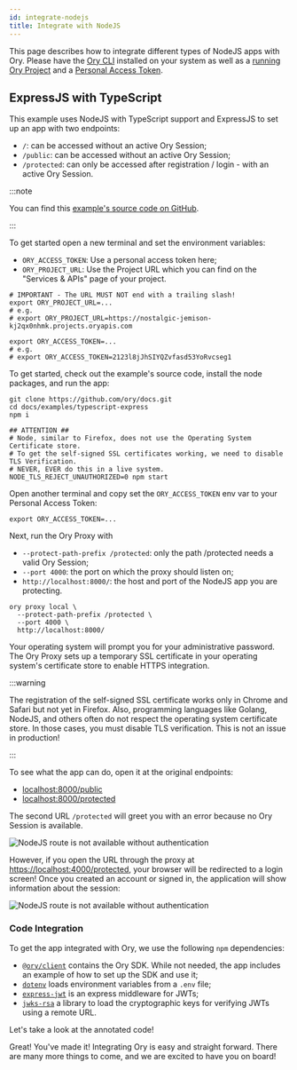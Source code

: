 ```yaml
---
id: integrate-nodejs
title: Integrate with NodeJS
---
```


This page describes how to integrate different types of NodeJS apps with Ory.
Please have the [Ory CLI](./ory-cli-install-use.mdx) installed on your system as
well as a [running Ory Project](../get-started.mdx) and a [Personal Access Token](../guides/create-personal-access-token.mdx).

## ExpressJS with TypeScript

This example uses NodeJS with TypeScript support and ExpressJS to set up an app
with two endpoints:

- `/`: can be accessed without an active Ory Session;
- `/public`: can be accessed without an active Ory Session;
- `/protected`: can only be accessed after registration / login - with an active
  Ory Session.

:::note

You can find this
[example's source code on GitHub](https://github.com/ory/docs/tree/master/examples/typescript-express).

:::

To get started open a new terminal and set the environment variables:

- `ORY_ACCESS_TOKEN`: Use a personal access token here;
- `ORY_PROJECT_URL`: Use the Project URL which you can find on the "Services &
  APIs" page of your project.

```shell
# IMPORTANT - The URL MUST NOT end with a trailing slash!
export ORY_PROJECT_URL=...
# e.g.
# export ORY_PROJECT_URL=https://nostalgic-jemison-kj2qx0nhmk.projects.oryapis.com

export ORY_ACCESS_TOKEN=...
# e.g.
# export ORY_ACCESS_TOKEN=2123l8jJhSIYQZvfasd53YoRvcseg1
```

To get started, check out the example's source code, install the node packages,
and run the app:

```shell
git clone https://github.com/ory/docs.git
cd docs/examples/typescript-express
npm i

## ATTENTION ##
# Node, similar to Firefox, does not use the Operating System Certificate store.
# To get the self-signed SSL certificates working, we need to disable TLS Verification.
# NEVER, EVER do this in a live system.
NODE_TLS_REJECT_UNAUTHORIZED=0 npm start
```

Open another terminal and copy set the `ORY_ACCESS_TOKEN` env var to your
Personal Access Token:

```shell
export ORY_ACCESS_TOKEN=...
```

Next, run the Ory Proxy with

- `--protect-path-prefix /protected`: only the path /protected needs a valid Ory
  Session;
- `--port 4000`: the port on which the proxy should listen on;
- `http://localhost:8000/`: the host and port of the NodeJS app you are
  protecting.

```shell
ory proxy local \
  --protect-path-prefix /protected \
  --port 4000 \
  http://localhost:8000/
```

Your operating system will prompt you for your administrative password. The Ory
Proxy sets up a temporary SSL certificate in your operating system's certificate
store to enable HTTPS integration.

:::warning

The registration of the self-signed SSL certificate works only in Chrome and
Safari but not yet in Firefox. Also, programming languages like Golang, NodeJS,
and others often do not respect the operating system certificate store. In those
cases, you must disable TLS verification. This is not an issue in production!

:::

To see what the app can do, open it at the original endpoints:

- [localhost:8000/public](http://localhost:8000/public)
- [localhost:8000/protected](http://localhost:8000/protected)

The second URL `/protected` will greet you with an error because no Ory Session
is available.

![NodeJS route is not available without authentication](./integrate-nodejs/proxy-unauth.png)

However, if you open the URL through the proxy at
[https://localhost:4000/protected](https://localhost:4000/protected), your
browser will be redirected to a login screen! Once you created an account or
signed in, the application will show information about the session:

![NodeJS route is not available without authentication](./integrate-nodejs/proxy-auth.png)

### Code Integration


To get the app integrated with Ory, we use the following `npm` dependencies:

- [`@ory/client`](https://www.npmjs.com/package/@ory/client) contains the Ory
  SDK. While not needed, the app includes an example of how to set up the SDK
  and use it;
- [`dotenv`](https://www.npmjs.com/package/dotenv) loads environment variables
  from a `.env` file;
- [`express-jwt`](https://www.npmjs.com/package/express-jwt) is an express
  middleware for JWTs;
- [`jwks-rsa`](https://www.npmjs.com/package/jwks-rsa) a library to load the
  cryptographic keys for verifying JWTs using a remote URL.

Let's take a look at the annotated code!

<CodeFromRemote
  lang="js"
  link="https://github.com/ory/docs/blob/master/examples/typescript-express/src/index.ts"
  src="https://raw.githubusercontent.com/ory/docs/master/examples/typescript-express/src/index.ts"
/>

Great! You've made it! Integrating Ory is easy and straight forward. There are
many more things to come, and we are excited to have you on board!
